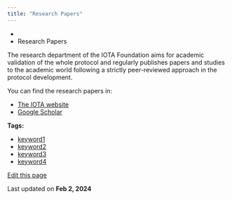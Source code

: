 ```yaml
---
title: "Research Papers"
---
```


* [](/)
* Research Papers

The research department of the IOTA Foundation aims for academic validation of the whole protocol and regularly publishes papers and studies to the academic world following a strictly peer-reviewed approach in the protocol development.

You can find the research papers in:

* [The IOTA website](https://www.iota.org/foundation/research-papers)
* [Google Scholar](https://scholar.google.com/citations?user=_ZIH81gAAAAJ\&hl=en)

**Tags:**

* [keyword1](/get-started/tags/keyword-1/)
* [keyword2](/get-started/tags/keyword-2/)
* [keyword3](/get-started/tags/keyword-3/)
* [keyword4](/get-started/tags/keyword-4/)

[Edit this page](https://github.com/iotaledger/iota-wiki/edit/main/docs/get-started/research-papers.md)

Last updated on **Feb 2, 2024**
